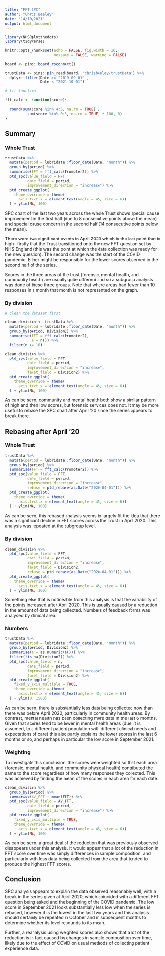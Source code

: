 ```yaml
---
title: "FFT SPC"
author: "Chris Beeley"
date: "14/10/2021"
output: html_document
---
```


```r

library(NHSRplotthedots)
library(tidyverse)

knitr::opts_chunk$set(echo = FALSE, fig.width = 10,
                      message = FALSE, warning = FALSE)

board <- pins::board_rsconnect()

trustData <- pins::pin_read(board, "chrisbeeley/trustData") %>% 
  dplyr::filter(Date >= "2019-09-01" ,
                Date < "2021-10-01")

# fft function

fft_calc <- function(score){
  
  round(sum(score %in% 4:5, na.rm = TRUE) /
          sum(score %in% 0:5, na.rm = TRUE) * 100, 0)
}

```

## Summary

### Whole Trust

```r

trustData %>%
  mutate(period = lubridate::floor_date(Date, "month")) %>% 
  group_by(period) %>% 
  summarise(FFT = fft_calc(Promoter2)) %>%
  ptd_spc(value_field = FFT, 
          date_field = period, 
          improvement_direction = "increase") %>%  
  ptd_create_ggplot(
    theme_override = theme(
      axis.text.x = element_text(angle = 45, size = 6))
  ) + ylim(NA, 100)

```

SPC chart of the last two years across the whole Trust shows special cause improvement in the first half (due to 8 consecutive points above the mean) and special cause concern in the second half (14 consecutive points below the mean).

There were two significant events in April 2020 which is the last point that is high- firstly that the Trust transitioned onto the new FFT question set by NHS England (this was the point at which the data collection was ready for the new question). The second change was the start of the COVID pandemic. Either might be responsible for the lower scores observed in the second half of the series.

Scores in the three areas of the trust (forensic, mental health, and community health) are usually quite different and so a subgroup analysis was done of these three groups. Note that where areas had fewer than 10 responses in a month that month is not represented on the graph.

### By division

```r

# clean the dataset first

clean_division <- trustData %>%
  mutate(period = lubridate::floor_date(Date, "month")) %>% 
  group_by(period, Division2) %>% 
  summarise(FFT = fft_calc(Promoter2),
            n = n()) %>% 
  filter(n >= 10)

clean_division %>% 
  ptd_spc(value_field = FFT, 
          date_field = period, 
          improvement_direction = "increase",
          facet_field = Division2) %>%  
  ptd_create_ggplot(
    theme_override = theme(
      axis.text.x = element_text(angle = 45, size = 6))
  ) + ylim(NA, 100)

```

As can be seen, community and mental health both show a similar pattern of high and then low scores, but forensic services does not. It may be more useful to rebase the SPC chart after April '20 since the series appears to break there.

## Rebasing after April '20

### Whole Trust

```r

trustData %>%
  mutate(period = lubridate::floor_date(Date, "month")) %>% 
  group_by(period) %>% 
  summarise(FFT = fft_calc(Promoter2)) %>%
  ptd_spc(value_field = FFT, 
          date_field = period, 
          improvement_direction = "increase",
          rebase = ptd_rebase(as.Date("2020-04-01"))) %>%  
  ptd_create_ggplot(
    theme_override = theme(
      axis.text.x = element_text(angle = 45, size = 6))
  ) + ylim(NA, 100)

```

As can be seen, this rebased analysis seems to largely fit the idea that there was a significant decline in FFT scores across the Trust in April 2020. This analysis was repeated at the subgroup level.

### By division

```r

clean_division %>% 
  ptd_spc(value_field = FFT, 
          date_field = period, 
          improvement_direction = "increase",
          facet_field = Division2,
          rebase = ptd_rebase(as.Date("2020-04-01"))) %>%  
  ptd_create_ggplot(
    theme_override = theme(
      axis.text.x = element_text(angle = 45, size = 6))
  ) + ylim(NA, 100)

```

Something else that is noticeable from this analysis is that the variability of the points increased after April 2020. This is usually caused by a reduction in the amount of data being collected. Numbers of feedback forms was analysed by clinical area.

### Numbers

```r

trustData %>%
  mutate(period = lubridate::floor_date(Date, "month")) %>% 
  group_by(period, Division2) %>% 
  summarise(n = as.numeric(n())) %>% 
  filter(!is.na(Division2)) %>% 
  ptd_spc(value_field = n, 
          date_field = period, 
          improvement_direction = "increase",
          facet_field = Division2) %>%  
  ptd_create_ggplot(
    fixed_y_axis_multiple = TRUE,
    theme_override = theme(
      axis.text.x = element_text(angle = 45, size = 6))
  ) + ylim(0, 1500)

```

As can be seen, there is substantially less data being collected now than there was before April 2020, particularly in community health areas. By contrast, mental health has been collecting more data in the last 6 months. Given that scores tend to be lower in mental health areas (due, it is assumed, to a different patient population with different clinical needs and expectations of care) this also partly explains the lower scores in the last 6 months or so, and perhaps in particular the low score in September 2021. 

### Weighting

To investigate this conclusion, the scores were weighted so that each area (forensic, mental health, and community physical health) contributed the same to the score regardless of how many responses they collected. This was achieved by finding the mean of the scores in each area for each date.

```r

clean_division %>% 
  group_by(period) %>% 
  summarise(AV_FFT = mean(FFT)) %>% 
  ptd_spc(value_field = AV_FFT, 
          date_field = period, 
          improvement_direction = "increase") %>%  
  ptd_create_ggplot(
    fixed_y_axis_multiple = TRUE,
    theme_override = theme(
      axis.text.x = element_text(angle = 45, size = 6))
  ) + ylim(NA, 100)

```

As can be seen, a great deal of the reduction that was previously observed disappears under this analysis. It would appear that a lot of the reduction in FFT score over time was simply differences in sample composition, and particularly with less data being collected from the area that tended to produce the highest FFT scores.

## Conclusion

SPC analysis appears to explain the data observed reasonably well, with a break in the series given at April 2020, which coincided with a different FFT question being asked and the beginning of the COVID pandemic. The low score in September 2021 looks substantially less low when the series is rebased, however it is the lowest in the last two years and this analysis should certainly be repeated in October and in subsequent months to determine whether its level rebounds to its mean. 

Further, a reanalysis using weighted scores also shows that a lot of the reduction is in fact caused by changes in sample composition over time, likely due to the effect of COVID on usual methods of collecting patient experience data. 
